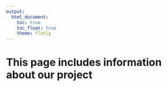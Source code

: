 ```yaml
---
output: 
  html_document:
    toc: true
    toc_float: true
    theme: flatly
---
```


# This page includes information about our project


